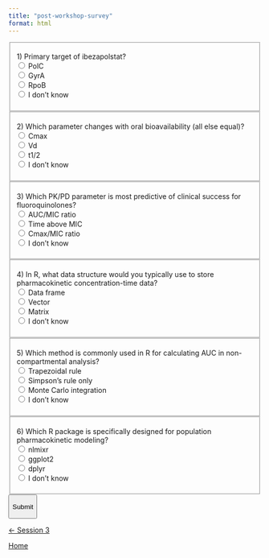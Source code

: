 ```yaml
---
title: "post-workshop-survey"
format: html
---
```


<form id="quiz-form">

<fieldset data-qid="q1" data-answer="PolC">

<legend>1) Primary target of ibezapolstat?</legend> <label><input type="radio" name="q1" value="PolC" required> PolC</label><br> <label><input type="radio" name="q1" value="GyrA"> GyrA</label><br> <label><input type="radio" name="q1" value="RpoB"> RpoB</label><br> <label><input type="radio" name="q1" value="idk"> I don't know</label>

<p class="feedback" aria-live="polite">

</p>

</fieldset>

<fieldset data-qid="q2" data-answer="Cmax">

<legend>2) Which parameter changes with oral bioavailability (all else equal)?</legend> <label><input type="radio" name="q2" value="Cmax" required> Cmax</label><br> <label><input type="radio" name="q2" value="Vd"> Vd</label><br> <label><input type="radio" name="q2" value="t1/2"> t1/2</label><br> <label><input type="radio" name="q2" value="idk"> I don't know</label>

<p class="feedback" aria-live="polite">

</p>

</fieldset>

<fieldset data-qid="q3" data-answer="AUC/MIC">

<legend>3) Which PK/PD parameter is most predictive of clinical success for fluoroquinolones?</legend> <label><input type="radio" name="q3" value="AUC/MIC" required> AUC/MIC ratio</label><br> <label><input type="radio" name="q3" value="Time>MIC"> Time above MIC</label><br> <label><input type="radio" name="q3" value="Cmax/MIC"> Cmax/MIC ratio</label><br> <label><input type="radio" name="q3" value="idk"> I don't know</label>

<p class="feedback" aria-live="polite">

</p>

</fieldset>

<fieldset data-qid="q4" data-answer="dataframe">

<legend>4) In R, what data structure would you typically use to store pharmacokinetic concentration-time data?</legend> <label><input type="radio" name="q4" value="dataframe" required> Data frame</label><br> <label><input type="radio" name="q4" value="vector"> Vector</label><br> <label><input type="radio" name="q4" value="matrix"> Matrix</label><br> <label><input type="radio" name="q4" value="idk"> I don't know</label>

<p class="feedback" aria-live="polite">

</p>

</fieldset>

<fieldset data-qid="q5" data-answer="trapezoid">

<legend>5) Which method is commonly used in R for calculating AUC in non-compartmental analysis?</legend> <label><input type="radio" name="q5" value="trapezoid" required> Trapezoidal rule</label><br> <label><input type="radio" name="q5" value="simpson"> Simpson's rule only</label><br> <label><input type="radio" name="q5" value="monte"> Monte Carlo integration</label><br> <label><input type="radio" name="q5" value="idk"> I don't know</label>

<p class="feedback" aria-live="polite">

</p>

</fieldset>

<fieldset data-qid="q6" data-answer="nlmixr">

<legend>6) Which R package is specifically designed for population pharmacokinetic modeling?</legend> <label><input type="radio" name="q6" value="nlmixr" required> nlmixr</label><br> <label><input type="radio" name="q6" value="ggplot2"> ggplot2</label><br> <label><input type="radio" name="q6" value="dplyr"> dplyr</label><br> <label><input type="radio" name="q6" value="idk"> I don't know</label>

<p class="feedback" aria-live="polite">

</p>

</fieldset>

<button type="submit">

Submit

</button>

</form>

```{=html}
<script>
// Configuration injected during build time
const SUPABASE_URL = "${SUPABASE_URL}";
const SUPABASE_ANON_KEY = "${SUPABASE_ANON_KEY}"; // safe with insert-only policy
const QUIZ_ID = "post-workshop-survey";

function getAnonUserId() {
  const localKey = "pk_quiz_user_id";
  let uuid = localStorage.getItem(localKey);
  if (!uuid) {
    uuid = ([1e7]+-1e3+-4e3+-8e3+-1e11)
      .replace(/[018]/g, c =>
        (c ^ crypto.getRandomValues(new Uint8Array(1))[0] & 15 >> c / 4).toString(16)
      );
    localStorage.setItem(localKey, uuid);
  }
  return uuid;
}

// instant feedback per question (optional)
document.querySelectorAll("fieldset").forEach(fs => {
  fs.addEventListener("change", () => {
    const correct = fs.dataset.answer;
    const chosen = new FormData(document.getElementById("quiz-form")).get(fs.getAttribute("data-qid"));
    const fb = fs.querySelector(".feedback");
    if (!chosen) return;
    //fb.textContent = chosen === correct ? "✅ Correct" : "❌ Try again";
  });
});

document.getElementById("quiz-form").addEventListener("submit", async (e) => {
  e.preventDefault();
  const form = e.target;

  // gather answers & compute accuracy
  const fieldsets = [...form.querySelectorAll("fieldset[data-qid]")];
  const details = {};
  let totalCorrect = 0;

  fieldsets.forEach(fs => {
    const qid = fs.dataset.qid;
    const correct = fs.dataset.answer;
    const chosen = new FormData(form).get(qid);
    const isCorrect = chosen === correct;
    details[qid] = { chosen, correct, isCorrect };
    if (isCorrect) totalCorrect++;
  });

  const totalQuestions = fieldsets.length;
  const percent = Math.round((totalCorrect / totalQuestions) * 10000) / 100; // 2 decimals

  // --- Use the anonymized, persistent user id ---
  const user_id = getAnonUserId();

  // POST to Supabase REST
  const payload = {
    quiz_id: QUIZ_ID,
    user_id:  user_id, // anonymized & unique per user
    total_questions: totalQuestions,
    total_correct: totalCorrect,
    percent: percent,
    details: {
      ...details,
      meta: {
        ua: navigator.userAgent,
        tz: Intl.DateTimeFormat().resolvedOptions().timeZone
      }
    }
  };

  const res = await fetch(`${SUPABASE_URL}/rest/v1/quiz_responses`, {
    method: "POST",
    headers: {
      "apikey": SUPABASE_ANON_KEY,
      "Authorization": `Bearer ${SUPABASE_ANON_KEY}`,
      "Content-Type": "application/json",
      "Prefer": "return=representation"
    },
    body: JSON.stringify(payload)
  });

  const status = document.getElementById("quiz-status");
  if (res.ok) {
    status.textContent = `✅ Recorded. Score: ${totalCorrect}/${totalQuestions} (${percent}%)`;
    form.reset();
    // optional: disable after submit to avoid double-posts
    [...form.elements].forEach(el => el.disabled = true);
  } else {
    status.textContent = "❌ Failed to record. Please try again.";
  }
});
</script>
```

::::: {.d-flex .justify-content-between .border-top .pt-4 .mt-4}
<div>

[← Session 3](../sessions/session_03/index.qmd){.btn .btn-outline-primary}

</div>

<div>

[Home](../index.qmd){.btn .btn-outline-primary}

</div>
:::::
